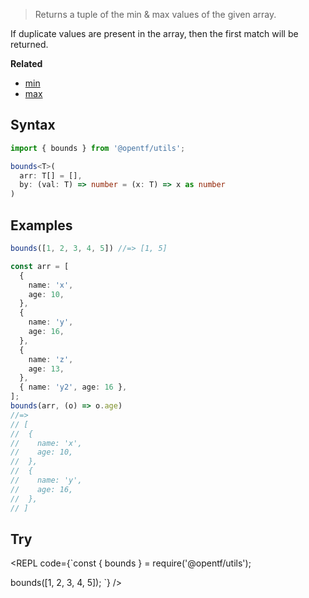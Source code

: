 
> Returns a tuple of the min & max values of the given array.

<Callout type="info">
If duplicate values are present in the array, then the first match will be returned.
</Callout>

**Related**
- [min](/Array/min)
- [max](/Array/max)

## Syntax

```ts copy
import { bounds } from '@opentf/utils';

bounds<T>(
  arr: T[] = [],
  by: (val: T) => number = (x: T) => x as number
)
```

## Examples

```ts
bounds([1, 2, 3, 4, 5]) //=> [1, 5]

const arr = [
  {
    name: 'x',
    age: 10,
  },
  {
    name: 'y',
    age: 16,
  },
  {
    name: 'z',
    age: 13,
  },
  { name: 'y2', age: 16 },
];
bounds(arr, (o) => o.age)
//=> 
// [
//  {
//    name: 'x',
//    age: 10,
//  },
//  {
//    name: 'y',
//    age: 16,
//  },
// ]
```

## Try

<REPL code={`const { bounds } = require('@opentf/utils');

bounds([1, 2, 3, 4, 5]);
`} />
